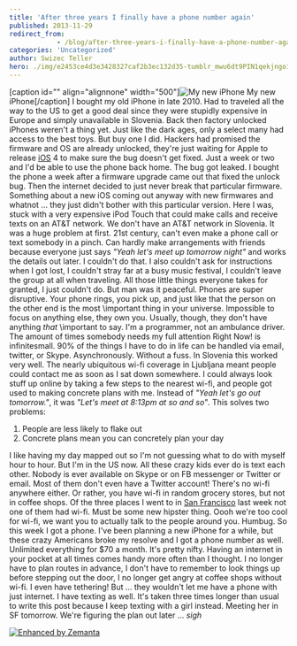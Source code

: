```yaml
---
title: 'After three years I finally have a phone number again'
published: 2013-11-29
redirect_from: 
            - /blog/after-three-years-i-finally-have-a-phone-number-again/swizec/6440
categories: 'Uncategorized'
author: Swizec Teller
hero: ./img/e2453ce4d3e3428327caf2b3ec132d35-tumblr_mwu6dt9PIN1qekjngo1_500.jpg
---
```

\[caption id="" align="alignnone" width="500"]![My new iPhone](./img/e2453ce4d3e3428327caf2b3ec132d35-tumblr_mwu6dt9PIN1qekjngo1_500.jpg) My new iPhone\[/caption] I bought my old iPhone in late 2010. Had to traveled all the way to the US to get a good deal since they were stupidly expensive in Europe and simply unavailable in Slovenia. Back then factory unlocked iPhones weren't a thing yet. Just like the dark ages, only a select many had access to the best toys. But buy one I did. Hackers had promised the firmware and OS are already unlocked, they're just waiting for Apple to release [iOS](http://www.apple.com/ios/ "IOS") 4 to make sure the bug doesn't get fixed. Just a week or two and I'd be able to use the phone back home. The bug got leaked. I bought the phone a week after a firmware upgrade came out that fixed the unlock bug. Then the internet decided to just never break that particular firmware. Something about a new iOS coming out anyway with new firmwares and whatnot ... they just didn't bother with this particular version. Here I was, stuck with a very expensive iPod Touch that could make calls and receive texts on an AT&T network. We don't have an AT&T network in Slovenia. It was a huge problem at first. 21st century, can't even make a phone call or text somebody in a pinch. Can hardly make arrangements with friends because everyone just says _"Yeah let's meet up tomorrow night"_ and works the details out later. I couldn't do that. I also couldn't ask for instructions when I got lost, I couldn't stray far at a busy music festival, I couldn't leave the group at all when traveling. All those little things everyone takes for granted, I just couldn't do. But man was it peaceful. Phones are super disruptive. Your phone rings, you pick up, and just like that the person on the other end is the most \\important thing in your universe. Impossible to focus on anything else, they own you. Usually, though, they don't have anything _that_ \\important to say. I'm a programmer, not an ambulance driver. The amount of times somebody needs my full attention Right Now! is infinitesmall. 90% of the things I have to do in life can be handled via email, twitter, or Skype. Asynchronously. Without a fuss. In Slovenia this worked very well. The nearly ubiquitous wi-fi coverage in Ljubljana meant people could contact me as soon as I sat down somewhere. I could always look stuff up online by taking a few steps to the nearest wi-fi, and people got used to making concrete plans with me. Instead of _"Yeah let's go out tomorrow."_, it was _"Let's meet at 8:13pm at so and so"_. This solves two problems:

1. People are less likely to flake out
2. Concrete plans mean you can concretely plan your day

I like having my day mapped out so I'm not guessing what to do with myself hour to hour. But I'm in the US now. All these crazy kids ever do is text each other. Nobody is ever available on Skype or on FB messenger or Twitter or email. Most of them don't even have a Twitter account! There's no wi-fi anywhere either. Or rather, you have wi-fi in random grocery stores, but not in coffee shops. Of the three places I went to in [San Francisco](<http://maps.google.com/maps?ll=37.7833333333,-122.416666667&spn=0.1,0.1&q=37.7833333333,-122.416666667 (San%20Francisco)&t=h> "San Francisco") last week not one of them had wi-fi. Must be some new hipster thing. Oooh we're too cool for wi-fi, we want you to actually talk to the people around you. Humbug. So this week I got a phone. I've been planning a new iPhone for a while, but these crazy Americans broke my resolve and I got a phone number as well. Unlimited everything for $70 a month. It's pretty nifty. Having an internet in your pocket at all times comes handy more often than I thought. I no longer have to plan routes in advance, I don't have to remember to look things up before stepping out the door, I no longer get angry at coffee shops without wi-fi. I even have tethering! But ... they wouldn't let me have a phone with just internet. I have texting as well. It's taken three times longer than usual to write this post because I keep texting with a girl instead. Meeting her in SF tomorrow. We're figuring the plan out later ... _sigh_

[![Enhanced by Zemanta](http://img.zemanta.com/zemified_e.png?x-id=517c0f05-96db-458b-8eeb-b9debe8fbc7c)](http://www.zemanta.com/?px "Enhanced by Zemanta")